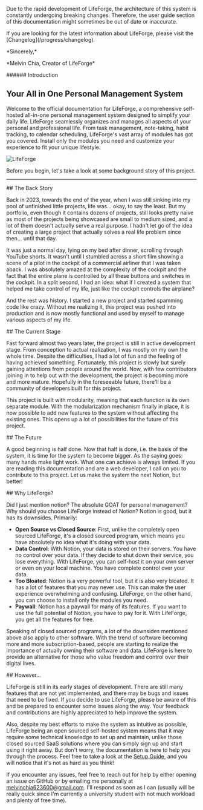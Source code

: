 

<Warning className="mb-6">
  <p>
    Due to the rapid development of LifeForge, the architecture of this system
    is constantly undergoing breaking changes. Therefore, the user guide section
    of this documentation might sometimes be out of date or inaccurate.
  </p>
  <p>
    If you are looking for the latest information about LifeForge, please visit
    the [Changelog](/progress/changelog).
  </p>
  <p className="mt-6">*Sincerely,*</p>
  <p>*Melvin Chia, Creator of LifeForge*</p>
</Warning>

<section id="introduction">
###### Introduction

# Your All in One Personal Management System

Welcome to the official documentation for LifeForge, a comprehensive self-hosted all-in-one personal management system designed to simplify your daily life. LifeForge seamlessly organizes and manages all aspects of your personal and professional life. From task management, note-taking, habit tracking, to calendar scheduling, LifeForge's vast array of modules has got you covered. Install only the modules you need and customize your experience to fit your unique lifestyle.

![LifeForge](/assets/mockup.png)

Before you begin, let's take a look at some background story of this project.

</section>

---

<section id="the-back-story">
## The Back Story

Back in 2023, towards the end of the year, when I was still sinking into my pool of unfinished little projects, life was... okay, to say the least. But my portfolio, even though it contains dozens of projects, still looks pretty naive as most of the projects being showcased are small to medium sized, and a lot of them doesn't actually serve a real purpose. I hadn't let go of the idea of creating a large project that actually solves a real life problem since then... until that day.

It was just a normal day, lying on my bed after dinner, scrolling through YouTube shorts. It wasn't until I stumbled across a short film showing a scene of a pilot in the cockpit of a commercial airliner that I was taken aback. I was absolutely amazed at the complexity of the cockpit and the fact that the entire plane is controlled by all these buttons and switches in the cockpit. In a split second, I had an idea: what if I created a system that helped me take control of my life, just like the cockpit controls the airplane?

And the rest was history. I started a new project and started spamming code like crazy. Without me realizing it, this project was pushed into production and is now mostly functional and used by myself to manage various aspects of my life.

<CustomLink to="/progress/changelog" text="View the Changelog" />
</section>

<section id="the-current-stage">
## The Current Stage

Fast forward almost two years later, the project is still in active development stage. From conception to actual realization, I was mostly on my own the whole time. Despite the difficulties, I had a lot of fun and the feeling of having achieved something. Fortunately, this project is slowly but surely gaining attentions from people around the world. Now, with few contributors joining in to help out with the development, the project is becoming more and more mature. Hopefully in the foreseeable future, there'll be a community of developers built for this project.

This project is built with modularity, meaning that each function is its own separate module. With the modularization mechanism finally in place, it is now possible to add new features to the system without affecting the existing ones. This opens up a lot of possibilities for the future of this project.

<CustomLink to="/progress/roadmap" text="View the Roadmap" />
</section>

<section id="the-future">
## The Future

A good beginning is half done. Now that half is done, i.e. the basis of the system, it is time for the system to become bigger. As the saying goes: many hands make light work. What one can achieve is always limited. If you are reading this documentation and are a web developer, I call on you to contribute to this project. Let us make the system the next Notion, but better!

<CustomLink to="/contribution" text="Learn more about contributing" />
</section>

<section id="why-life-forge">
## Why LifeForge?

Did I just mention notion? The absolute GOAT for personal management? Why should you choose LifeForge instead of Notion? Notion is good, but it has its downsides. Primarily:
- **Open Source vs Closed Source**: First, unlike the completely open sourced LifeForge, it's a closed sourced program, which means you have absolutely no idea what it's doing with your data. 
- **Data Control**: With Notion, your data is stored on their servers. You have no control over your data. If they decide to shut down their service, you lose everything. With LifeForge, you can self-host it on your own server or even on your local machine. You have complete control over your data.
- **Too Bloated**: Notion is a very powerful tool, but it is also very bloated. It has a lot of features that you may never use. This can make the user experience overwhelming and confusing. LifeForge, on the other hand, you can choose to install only the modules you need.
- **Paywall**: Notion has a paywall for many of its features. If you want to use the full potential of Notion, you have to pay for it. With LifeForge, you get all the features for free.

Speaking of closed sourced programs, a lot of the downsides mentioned above also apply to other software. With the trend of software becoming more and more subscription-based, people are starting to realize the importance of actually owning their software and data. LifeForge is here to provide an alternative for those who value freedom and control over their digital lives.
</section>

<section id="however">
## However...

LifeForge is still in its early stages of development. There are still many features that are not yet implemented, and there may be bugs and issues that need to be fixed. If you decide to use LifeForge, please be aware of this and be prepared to encounter some issues along the way. Your feedback and contributions are highly appreciated to help improve the system.

Also, despite my best efforts to make the system as intuitive as possible, LifeForge being an open sourced self-hosted system means that it may require some technical knowledge to set up and maintain, unlike those closed sourced SaaS solutions where you can simply sign up and start using it right away. But don't worry, the documentation is here to help you through the process. Feel free to take a look at the [Setup Guide](/getting-started/installation), and you will notice that it's not as hard as you think!

If you encounter any issues, feel free to reach out for help by either opening an issue on GitHub or by emailing me personally at melvinchia623600@gmail.com. I'll respond as soon as I can (usually will be really quick since I'm currently a university student with not much workload and plenty of free time).
</section>
